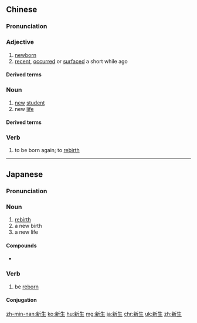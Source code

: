 ==Chinese==
{{zh-forms}}

===Pronunciation===
{{zh-pron
|m=xīnshēng
|c=san1 saang1
|mn=qz:sin-sng/tw,xm,zz:sin-seng
|cat=a,n
}}

===Adjective===
{{zh-adj}}

# [[newborn]]
# [[recent]], [[occur]]red or [[surface]]d a short while ago

====Derived terms====
{{zh-der|新生兒}}

===Noun===
{{zh-noun}}

# [[new]] [[student]]
# new [[life]]

====Derived terms====
{{zh-der|招生}}

===Verb===
{{zh-verb}}

# to be born again; to [[rebirth]]

----

==Japanese==
{{ja-kanjitab|しん|せい|yomi=on}}

===Pronunciation===
{{ja-pron|しんせい|y=on}}

===Noun===
{{ja-noun|しんせい}}

# [[rebirth]]
# a new birth
# a new life

====Compounds====
* {{l/ja|新生児}}

===Verb===
{{ja-verb-suru|tr=intrans|しんせい}}

# be [[reborn]]

====Conjugation====
{{ja-suru|しんせい}}

[[zh-min-nan:新生]]
[[ko:新生]]
[[hu:新生]]
[[mg:新生]]
[[ja:新生]]
[[chr:新生]]
[[uk:新生]]
[[zh:新生]]